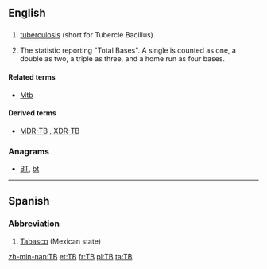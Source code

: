 {{also|Tb|ТВ}}
==English==

==={{initialism}}===
{{en-noun}}

# {{pathology}} [[tuberculosis]] (short for Tubercle Bacillus)
# {{baseball}} The statistic reporting "Total Bases". A single is counted as one, a double as two, a triple as three, and a home run as four bases.

====Related terms====
* {{sense|pathology}} [[Mtb]]

====Derived terms====
* {{sense|pathology}} [[MDR-TB]] , [[XDR-TB]]

===Anagrams===
* [[BT#English|BT]], [[bt#English|bt]]

----

==Spanish==

===Abbreviation===
{{infl|es|abbreviation}}

# [[Tabasco]] (Mexican state)

[[zh-min-nan:TB]]
[[et:TB]]
[[fr:TB]]
[[pl:TB]]
[[ta:TB]]